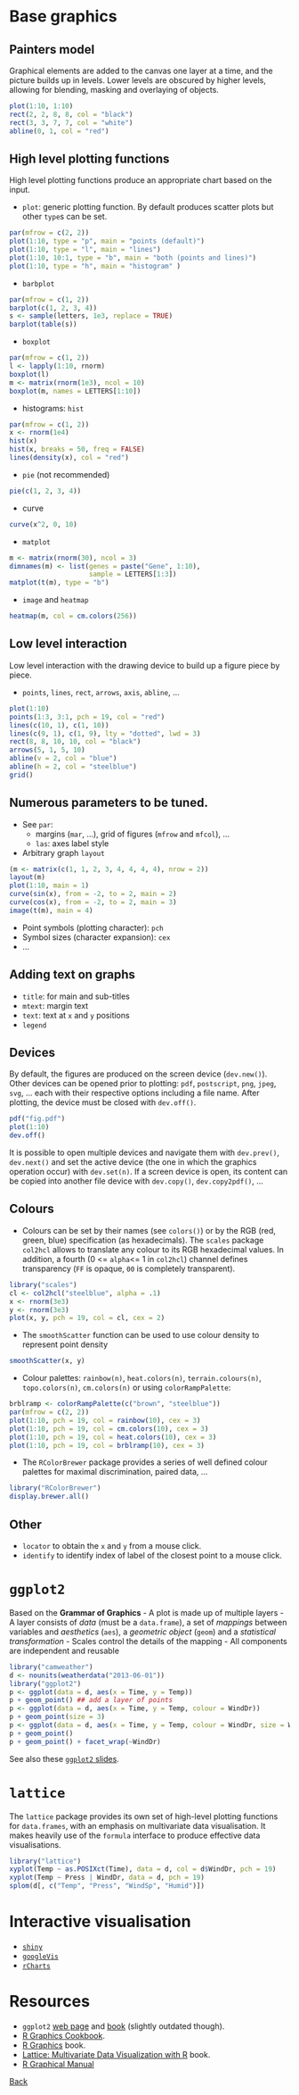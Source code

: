 # Base graphics

## Painters model

Graphical elements are added to the canvas one layer at a time, and
the picture builds up in levels. Lower levels are obscured by higher
levels, allowing for blending, masking and overlaying of objects.

```r
plot(1:10, 1:10)
rect(2, 2, 8, 8, col = "black")
rect(3, 3, 7, 7, col = "white")
abline(0, 1, col = "red")
```
## High level plotting functions

High level plotting functions produce an appropriate chart based on
the input.

- `plot`: generic plotting function. By default produces scatter plots
  but other `type`s can be set.

```r
par(mfrow = c(2, 2))
plot(1:10, type = "p", main = "points (default)")
plot(1:10, type = "l", main = "lines")
plot(1:10, 10:1, type = "b", main = "both (points and lines)")
plot(1:10, type = "h", main = "histogram" )
```

- `barbplot`

```r
par(mfrow = c(1, 2))
barplot(c(1, 2, 3, 4))
s <- sample(letters, 1e3, replace = TRUE)
barplot(table(s))
```

- `boxplot`

```r
par(mfrow = c(1, 2))
l <- lapply(1:10, rnorm)
boxplot(l)
m <- matrix(rnorm(1e3), ncol = 10)
boxplot(m, names = LETTERS[1:10])
```

- histograms: `hist`

```r
par(mfrow = c(1, 2))
x <- rnorm(1e4)
hist(x)
hist(x, breaks = 50, freq = FALSE)
lines(density(x), col = "red")
```

- `pie` (not recommended)

```r
pie(c(1, 2, 3, 4))
```

- curve

```r
curve(x^2, 0, 10)
```

- `matplot`

```r
m <- matrix(rnorm(30), ncol = 3)
dimnames(m) <- list(genes = paste("Gene", 1:10),
                    sample = LETTERS[1:3])
matplot(t(m), type = "b")
```


- `image` and `heatmap`

```r
heatmap(m, col = cm.colors(256))
```

## Low level interaction

Low level interaction with the drawing device to build up a figure
piece by piece.

- `points`, `lines`, `rect`, `arrows`, `axis`, `abline`, ...

```r
plot(1:10)
points(1:3, 3:1, pch = 19, col = "red")
lines(c(10, 1), c(1, 10))
lines(c(9, 1), c(1, 9), lty = "dotted", lwd = 3)
rect(8, 8, 10, 10, col = "black")
arrows(5, 1, 5, 10)
abline(v = 2, col = "blue")
abline(h = 2, col = "steelblue")
grid()
```

## Numerous parameters to be tuned.

- See `par`:
  - margins (`mar`, ...), grid of figures (`mfrow` and `mfcol`), ...
  - `las`: axes label style
- Arbitrary graph `layout`

```r

(m <- matrix(c(1, 1, 2, 3, 4, 4, 4, 4), nrow = 2))
layout(m)
plot(1:10, main = 1)
curve(sin(x), from = -2, to = 2, main = 2)
curve(cos(x), from = -2, to = 2, main = 3)
image(t(m), main = 4)
```

- Point symbols (plotting character): `pch`
- Symbol sizes (character expansion): `cex`
- ...

## Adding text on graphs
- `title`: for main and sub-titles
- `mtext`: margin text
- `text`: text at `x` and `y` positions
- `legend`

## Devices

By default, the figures are produced on the screen device
(`dev.new()`). Other devices can be opened prior to plotting: `pdf`,
`postscript`, `png`, `jpeg`, `svg`, ... each with their respective
options including a file name. After plotting, the device must be
closed with `dev.off()`.

```r
pdf("fig.pdf")
plot(1:10)
dev.off()
```

It is possible to open multiple devices and navigate them with
`dev.prev()`, `dev.next()` and set the active device (the one in which
the graphics operation occur) with `dev.set(n)`. If a screen device is
open, its content can be copied into another file device with
`dev.copy()`, `dev.copy2pdf()`, ...

## Colours

- Colours can be set by their names (see `colors()`) or by the RGB
  (red, green, blue) specification (as hexadecimals). The `scales`
  package `col2hcl` allows to translate any colour to its RGB
  hexadecimal values. In addition, a fourth (0 <= `alpha`<= 1 in
  `col2hcl`) channel defines transparency (`FF` is opaque, `00` is
  completely transparent).

```r
library("scales")
cl <- col2hcl("steelblue", alpha = .1)
x <- rnorm(3e3)
y <- rnorm(3e3)
plot(x, y, pch = 19, col = cl, cex = 2)
```

- The `smoothScatter` function can be used to use colour density to
  represent point density

```r
smoothScatter(x, y)
```

- Colour palettes: `rainbow(n)`, `heat.colors(n)`,
`terrain.colours(n)`, `topo.colors(n)`, `cm.colors(n)` or using
`colorRampPalette`:

```r
brblramp <- colorRampPalette(c("brown", "steelblue"))
par(mfrow = c(2, 2))
plot(1:10, pch = 19, col = rainbow(10), cex = 3)
plot(1:10, pch = 19, col = cm.colors(10), cex = 3)
plot(1:10, pch = 19, col = heat.colors(10), cex = 3)
plot(1:10, pch = 19, col = brblramp(10), cex = 3)
```

- The `RColorBrewer` package provides a series of well defined colour
  palettes for maximal discrimination, paired data, ...

```r
library("RColorBrewer")
display.brewer.all()
```

## Other
- `locator` to obtain the `x` and `y` from a mouse click.
- `identify` to identify index of label of the closest point to a mouse click.

# `ggplot2`

Based on the **Grammar of Graphics**
- A plot is made up of multiple layers
- A layer consists of *data* (must be a `data.frame`), a set of
  *mappings* between variables and *aesthetics* (`aes`), a *geometric
  object* (`geom`) and a *statistical transformation*
- Scales control the details of the mapping
- All components are independent and reusable

```r
library("camweather")
d <- nounits(weatherdata("2013-06-01"))
library("ggplot2")
p <- ggplot(data = d, aes(x = Time, y = Temp))
p + geom_point() ## add a layer of points 
p <- ggplot(data = d, aes(x = Time, y = Temp, colour = WindDr))
p + geom_point(size = 3) 
p <- ggplot(data = d, aes(x = Time, y = Temp, colour = WindDr, size = WindSp))
p + geom_point() 
p + geom_point() + facet_wrap(~WindDr)
```

See also these [`ggplot2` slides](https://github.com/lgatto/visualisation).

# `lattice`

The `lattice` package provides its own set of high-level plotting
functions for `data.frames`, with an emphasis on multivariate data
visualisation. It makes heavily use of the `formula` interface to
produce effective data visualisations.

```r
library("lattice")
xyplot(Temp ~ as.POSIXct(Time), data = d, col = d$WindDr, pch = 19)
xyplot(Temp ~ Press | WindDr, data = d, pch = 19)
splom(d[, c("Temp", "Press", "WindSp", "Humid")])
```

# Interactive visualisation

- [`shiny`](http://www.rstudio.com/shiny/)
- [`googleVis`](http://code.google.com/p/google-motion-charts-with-r/)
- [`rCharts`](http://rcharts.io/)

# Resources

- `ggplot2` [web page](http://ggplot2.org/) and [book](http://www.amazon.com/dp/0387981403) (slightly outdated though).
- [R Graphics Cookbook](http://www.amazon.com/dp/1449316956).
- [R Graphics](https://www.stat.auckland.ac.nz/~paul/RG2e/) book.
- [Lattice: Multivariate Data Visualization with R](http://lmdvr.r-forge.r-project.org/figures/figures.html) book.
- [R Graphical Manual](http://rgm3.lab.nig.ac.jp/RGM/)


[Back](https://github.com/lgatto/rbc/tree/master/R)
